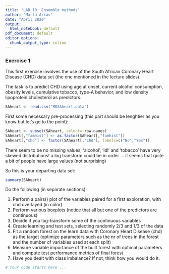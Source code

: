 ```yaml
---
title: 'LAB 10: Ensemble methods'
author: "Marta Arias"
date: "April 2020"
output:
  html_notebook: default
pdf_document: default
editor_options: 
  chunk_output_type: inline
---
```


### Exercise 1

This first exercise involves the use of the South African Coronary Heart Disease (CHD) data set (the one mentioned in the lecture slides).

The task is to predict CHD using age at onset, current alcohol consumption, obesity levels, cumulative tobacco, type-A behavior, and low density lipoprotein cholesterol as predictors.

```r
SAheart <- read.csv("MDSAheart.data")
```

First some necessary pre-processing (this part should be lenghtier as you know but let's go to the point):
```r
SAheart <- subset(SAheart, select=-row.names)
SAheart[,"famhist"] <- as.factor(SAheart[,"famhist"])
SAheart[,"chd"] <- factor(SAheart[,"chd"], labels=c("No","Yes"))
```


There seem to be no missing values;
'alcohol', 'ldl' and 'tobacco' have very skewed distributions! a log transform could be in order ... it seems that quite a bit of people have large values (not surprising)

So this is your departing data set:

```r
summary(SAheart) 
```


Do the following (in separate sections):

1. Perform a pairs() plot of the variables paired for a first exploration, with chd overlayed (in color)
2. Perform various boxplots (notice that all but one of the predictors are continuous)
3. Decide if you log-transform some of the continuous variables
4. Create learning and test sets, selecting randomly 2/3 and 1/3 of the data
5. Fit a random forest on the learn data with Coronary Heart Disease (chd) as the target (optimize parameters such as the nr of trees in the forest and the number of variables used at each split)
6. Measure variable importance of the built forest with optimal parameters and compute test performance metrics of final forest
7. Have you dealt with class imbalance? If not, think how you would do it. 

```r
# Your code starts here ...

```

